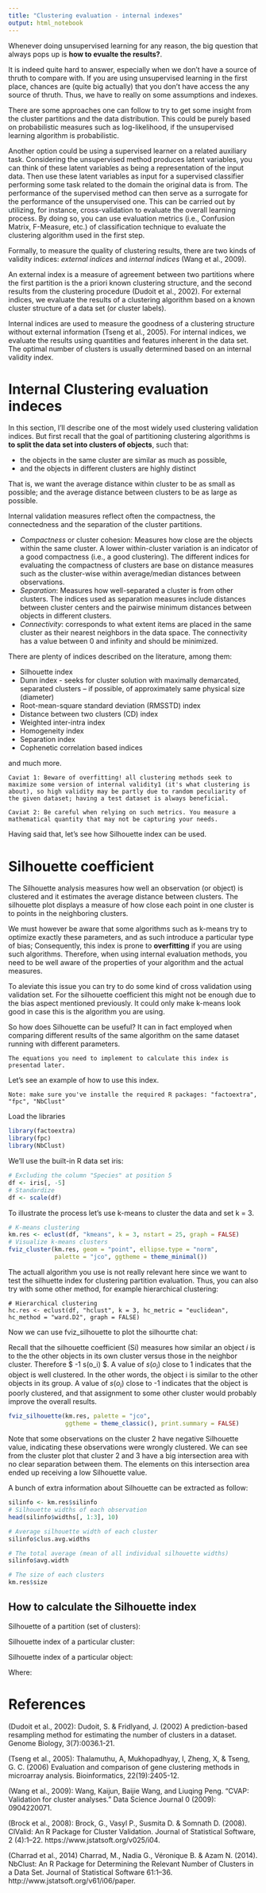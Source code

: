 ```yaml
---
title: "Clustering evaluation - internal indexes"
output: html_notebook
---
```


Whenever doing unsupervised learning for any reason, the big question that always pops up is __how to evualte the results?__.

It is indeed quite hard to answer, especially when we don't have a source of thruth to compare with. If you are using unsupervised learning in the first place, chances are (quite big actually) that you don't have access the any source of thruth. Thus, we have to really on some assumptions and indexes.

There are some approaches one can follow to try to get some insight from the cluster partitions and the data distribution. This could be purely based on probabilistic measures such as log-likelihood, if the unsupervised learning algorithm is probabilistic. 

Another option could be using a supervised learner on a related auxiliary task. Considering the unsupervised method produces latent variables, you can think of these latent variables as being a representation of the input data. Then use these latent variables as input for a supervised classifier performing some task related to the domain the original data is from. The performance of the supervised method can then serve as a surrogate for the performance of the unsupervised one. This can be carried out by utilizing, for instance, cross-validation to evaluate the overall learning process. By doing so, you can use evaluation metrics (i.e., Confusion Matrix, F-Measure, etc.) of classification technique to evaluate the clustering algorithm used in the first step.

Formally, to measure the quality of clustering results, there are two kinds of validity indices: *external indices* and *internal indices* (Wang et al., 2009).

An external index is a measure of agreement between two partitions where the first partition is the a priori known clustering structure, and the second results from the clustering procedure (Dudoit et al., 2002). For external indices, we evaluate the results of a clustering algorithm based on a known cluster structure of a data set (or cluster labels).

Internal indices are used to measure the goodness of a clustering structure without external information (Tseng et al., 2005). For internal indices, we evaluate the results using quantities and features inherent in the data set. The optimal number of clusters is usually determined based on an internal validity index.

  
# Internal Clustering evaluation indeces

In this section, I'll describe one of the most widely used clustering validation indices. But first recall that the goal of partitioning clustering algorithms is __to split the data set into clusters of objects__, such that:

- the objects in the same cluster are similar as much as possible,
- and the objects in different clusters are highly distinct

That is, we want the average distance within cluster to be as small as possible; and the average distance between clusters to be as large as possible.

Internal validation measures reflect often the compactness, the connectedness and the separation of the cluster partitions.

- *Compactness* or cluster cohesion: Measures how close are the objects within the same cluster. A lower within-cluster variation is an indicator of a good compactness (i.e., a good clustering). The different indices for evaluating the compactness of clusters are base on distance measures such as the cluster-wise within average/median distances between observations.
- *Separation*: Measures how well-separated a cluster is from other clusters. The indices used as separation measures include distances between cluster centers and the pairwise minimum distances between objects in different clusters.
- *Connectivity*: corresponds to what extent items are placed in the same cluster as their nearest neighbors in the data space. The connectivity has a value between 0 and infinity and should be minimized.

There are plenty of indices described on the literature, among them:

- Silhouette index 
- Dunn index - seeks for cluster solution with maximally demarcated, separated clusters – if possible, of approximately same physical size (diameter)
- Root-mean-square standard deviation (RMSSTD) index
- Distance between two clusters (CD) index
- Weighted inter-intra index
- Homogeneity index
- Separation index
- Cophenetic correlation based indices

and much more.

    Caviat 1: Beware of overfitting! all clustering methods seek to maximize some version of internal validity1 (it's what clustering is about), so high validity may be partly due to random peculiarity of the given dataset; having a test dataset is always beneficial.

    Caviat 2: Be careful when relying on such metrics. You measure a mathematical quantity that may not be capturing your needs.


Having said that, let's see how Silhouette index can be used.


# Silhouette coefficient

The Silhouette analysis measures how well an observation (or object) is clustered and it estimates the average distance between clusters. The silhouette plot displays a measure of how close each point in one cluster is to points in the neighboring clusters.

We must however be aware that some algorithms such as k-means try to optimize exactly these parameters, and as such introduce a particular type of bias; Consequently, this index is prone to __overfitting__ if you are using such algorithms. Therefore, when using internal evaluation methods, you need to be well aware of the properties of your algorithm and the actual measures. 

To aleviate this issue you can try to do some kind of cross validation using validation set. For the silhouette coefficient this might not be enough due to the bias aspect mentioned previously. It could only make k-means look good in case this is the algorithm you are using. 

So how does Silhouette can be useful? It can in fact employed when comparing different results of the same algorithm on the same dataset running with different parameters.

    The equations you need to implement to calculate this index is presentad later.

Let's see an example of how to use this index.

    Note: make sure you've installe the required R packages: "factoextra", "fpc", "NbClust"
   
Load the libraries 

```r
library(factoextra)
library(fpc)
library(NbClust)
```


We’ll use the built-in R data set iris:

```r
# Excluding the column "Species" at position 5
df <- iris[, -5]
# Standardize
df <- scale(df)
```


To illustrate the process let's use k-means to cluster the data and set k = 3.

```r
# K-means clustering
km.res <- eclust(df, "kmeans", k = 3, nstart = 25, graph = FALSE)
# Visualize k-means clusters
fviz_cluster(km.res, geom = "point", ellipse.type = "norm",
             palette = "jco", ggtheme = theme_minimal())
```

The actuall algorithm you use is not really relevant here since we want to test the silhuette index for clustering partition evaluation. Thus, you can also try with some other method, for example hierarchical clustering:

    # Hierarchical clustering
    hc.res <- eclust(df, "hclust", k = 3, hc_metric = "euclidean", hc_method = "ward.D2", graph = FALSE)


Now we can use fviz_silhouette to plot the silhourtte chat:



Recall that the silhouette coefficient (Si) measures how similar an object $i$ is to the the other objects in its own cluster versus those in the neighbor cluster. Therefore $ -1 \leq s(o_i) \leq 1$.
A value of $s(o_i)$ close to 1 indicates that the object is well clustered. In the other words, the object i
is similar to the other objects in its group. A value of  $s(o_i)$ close to -1 indicates that the object is poorly clustered, and that assignment to some other cluster would probably improve the overall results.


```r
fviz_silhouette(km.res, palette = "jco", 
                ggtheme = theme_classic(), print.summary = FALSE)
```

Note that some observations on the cluster 2 have negative Silhouette value, indicating these observations were wrongly clustered. We can see from the cluster plot that cluster 2 and 3 have a big intersection area with no clear separation between them. The elements on this intersection area ended up receiving a low Silhouette value.


A bunch of extra information about Silhouette can be extracted as follow:

```r
silinfo <- km.res$silinfo
# Silhouette widths of each observation
head(silinfo$widths[, 1:3], 10)
```

```r
# Average silhouette width of each cluster
silinfo$clus.avg.widths
```

```r
# The total average (mean of all individual silhouette widths)
silinfo$avg.width
```

```r
# The size of each clusters
km.res$size
```



## How to calculate the Silhouette index


Silhouette of a partition (set of clusters):
\begin{equation}
s(C) = \frac{1}{k} \sum_{i = 1}^k s(C_i)
\end{equation}

Silhouette index of a particular cluster:
\begin{equation}
s(C_i) = \frac{1}{|C_i|} \sum_{o_j \in C_i} s(o_j)
\end{equation}

Silhouette index of a particular object:
\begin{equation}
s(o_i) = \frac{b(o_i) - a(o_i)}{max(a(o_i), b(o_i))}
\end{equation}

Where:
\begin{equation}
a(o_i) = \frac{1}{|C_A| - 1} \Big[ \sum_{o_j \in C_A,~o_i \neq o_j} d(o_i, o_j) \Big]
\end{equation}


\begin{equation}
b(o_i) = min_{B_B \neq C_A} \bigg\{ \frac{1}{|C_B|} \Big[ \sum_{o_j \in C_B} d(o_i, o_j) \Big] \bigg\}
\end{equation}



# References

(Dudoit et al., 2002): Dudoit, S. & Fridlyand, J. (2002) A prediction-based resampling method for estimating the number of clusters in a dataset. Genome Biology, 3(7):0036.1-21.

(Tseng et al., 2005): Thalamuthu, A, Mukhopadhyay, I, Zheng, X, & Tseng, G. C. (2006) Evaluation and comparison of gene clustering methods in microarray analysis. Bioinformatics, 22(19):2405-12.

(Wang et al., 2009): Wang, Kaijun, Baijie Wang, and Liuqing Peng. "CVAP: Validation for cluster analyses." Data Science Journal 0 (2009): 0904220071.

(Brock et al., 2008): Brock, G., Vasyl P., Susmita D. & Somnath D. (2008). ClValid: An R Package for Cluster Validation. Journal of Statistical Software, 2 (4):1–22. https://www.jstatsoft.org/v025/i04.

(Charrad et al., 2014) Charrad, M., Nadia G., Véronique B. & Azam N. (2014). NbClust: An R Package for Determining the Relevant Number of Clusters in a Data Set. Journal of Statistical Software 61:1–36. http://www.jstatsoft.org/v61/i06/paper.










